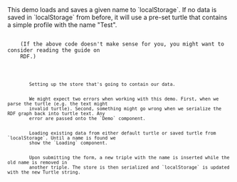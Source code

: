 
<Content>
    This demo loads and saves a given name to `localStorage`. If no data is saved in `localStorage` from before, it will
    use a pre-set turtle that contains a simple profile with the name "Test".
</Content>

<Code language="turtle" id="ProfileTurtle" code={PROFILE_TURTLE} noCopy={true}/>

<Content>
    (If the above code doesn't make sense for you, you might want to consider reading the <NavLink to={"/rdf"}>guide on
    RDF</NavLink>.)
</Content>

<Code language="tsx" id="RdflibLocalDemo" code={localDemoCode} className="line-numbers">
    <CodeStep lines={["9"]} title="Store setup">
        Setting up the store that's going to contain our data.
    </CodeStep>
    <CodeStep lines={["12", "16", "23", "27", "34"]} title="Error handling">
        We might expect two errors when working with this demo. First, when we parse the turtle (e.g. the text might
        invalid turtle). Second, something might go wrong when we serialize the RDF graph back into turtle text. Any
        error are passed onto the `Demo` component.
    </CodeStep>
    <CodeStep lines={["15-18", "33", "35"]} title="Parsing turtle and loading name">
        Loading existing data from either default turtle or saved turtle from `localStorage`. Until a name is found we
        show the `Loading` component.
    </CodeStep>
    <CodeStep lines={["24-30"]} title="Updating turtle in `localStorage` and name">
        Upon submitting the form, a new triple with the name is inserted while the old name is removed in
        another triple. The store is then serialized and `localStorage` is updated with the new Turtle string.
    </CodeStep>
</Code>